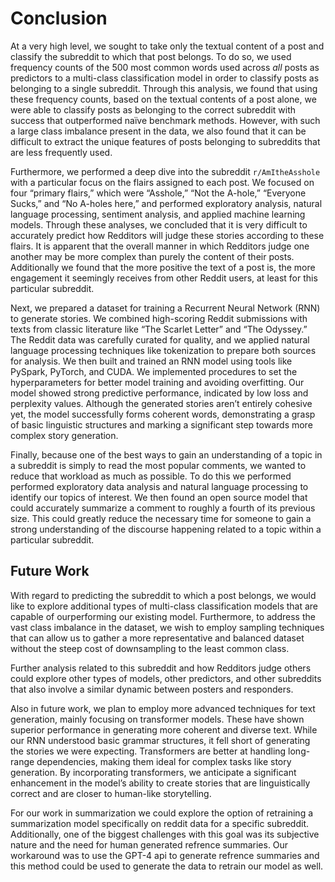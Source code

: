# Conclusion

At a very high level, we sought to take only the textual content of a post and classify the subreddit to which that post belongs. To do so, we used frequency counts of the 500 most common words used across *all* posts as predictors to a multi-class classification model in order to classify posts as belonging to a single subreddit. Through this analysis, we found that using these frequency counts, based on the textual contents of a post alone, we were able to classify posts as belonging to the correct subreddit with success that outperformed naïve benchmark methods. However, with such a large class imbalance present in the data, we also found that it can be difficult to extract the unique features of posts belonging to subreddits that are less frequently used.

Furthermore, we performed a deep dive into the subreddit `r/AmItheAsshole` with a particular focus on the flairs assigned to each post. We focused on four “primary flairs,” which were “Asshole,” “Not the A-hole,” “Everyone Sucks,” and “No A-holes here,” and performed exploratory analysis, natural language processing, sentiment analysis, and applied machine learning models. Through these analyses, we concluded that it is very difficult to accurately predict how Redditors will judge these stories according to these flairs. It is apparent that the overall manner in which Redditors judge one another may be more complex than purely the content of their posts. Additionally we found that the more positive the text of a post is, the more engagement it seemingly receives from other Reddit users, at least for this particular subreddit.

Next, we prepared a dataset for training a Recurrent Neural Network (RNN) to generate stories. We combined high-scoring Reddit submissions with texts from classic literature like "The Scarlet Letter" and "The Odyssey." The Reddit data was carefully curated for quality, and we applied natural language processing techniques like tokenization to prepare both sources for analysis. We then built and trained an RNN model using tools like PySpark, PyTorch, and CUDA. We implemented procedures to set the hyperparameters for better model training and avoiding overfitting. Our model showed strong predictive performance, indicated by low loss and perplexity values. Although the generated stories aren't entirely cohesive yet, the model successfully forms coherent words, demonstrating a grasp of basic linguistic structures and marking a significant step towards more complex story generation.

Finally, because one of the best ways to gain an understanding of a topic in a subreddit is simply to read the most popular comments, we wanted to reduce that workload as much as possible. To do this we performed performed exploratory data analysis and natural language processing to identify our topics of interest. We then found an open source model that could accurately summarize a comment to roughly a fourth of its previous size. This could greatly reduce the necessary time for someone to gain a strong understanding of the discourse happening related to a topic within a particular subreddit.



## Future Work

With regard to predicting the subreddit to which a post belongs, we would like to explore additional types of multi-class classification models that are capable of ourperforming our existing model. Furthermore, to address the vast class imbalance in the dataset, we wish to employ sampling techniques that can allow us to gather a more representative and balanced dataset without the steep cost of downsampling to the least common class.

Further analysis related to this subreddit and how Redditors judge others could explore other types of models, other predictors, and other subreddits that also involve a similar dynamic between posters and responders.

Also in future work, we plan to employ more advanced techniques for text generation, mainly focusing on transformer models. These have shown superior performance in generating more coherent and diverse text. While our RNN understood basic grammar structures, it fell short of generating the stories we were expecting. Transformers are better at handling long-range dependencies, making them ideal for complex tasks like story generation. By incorporating transformers, we anticipate a significant enhancement in the model's ability to create stories that are linguistically correct and are closer to human-like storytelling.

For our work in summarization we could explore the option of retraining a summarization model specifically on reddit data for a specific subreddit. Additionally, one of the biggest challenges with this goal was its subjective nature and the need for human generated refrence summaries. Our workaround was to use the GPT-4 api to generate refrence summaries and this method could be used to generate the data to retrain our model as well.